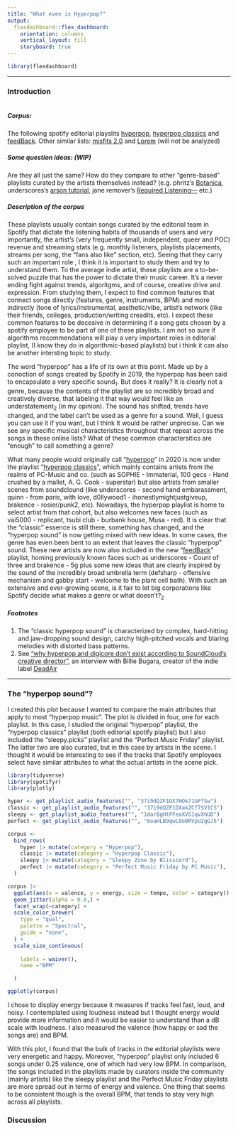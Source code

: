 ```yaml
---
title: "What even is Hyperpop?"
output: 
  flexdashboard::flex_dashboard:
    orientation: columns
    vertical_layout: fill
    storyboard: true
---
```


```r
library(flexdashboard)
```

-----------------------------------------------------------------------

### Introduction

```r

```
##### Corpus: 
The following spotify editorial playslits [hyperpop](https://open.spotify.com/playlist/37i9dQZF1DX7HOk71GPfSw), [hyperpop classics](https://open.spotify.com/playlist/37i9dQZF1DXakZCf7SV1CS) and [feedBack](https://open.spotify.com/playlist/37i9dQZF1DXbmErmrio5En). Other similar lists: [misfits 2.0](https://open.spotify.com/playlist/37i9dQZF1DXciq74vrQmM8) and [Lorem](https://open.spotify.com/playlist/37i9dQZF1DXdwmD5Q7Gxah) (will not be analyzed)

##### Some question ideas: (WIP)
Are they all just the same? How do they compare to other "genre-based" playlists curated by the artists themselves instead? (e.g. phritz's [Botanica](https://open.spotify.com/playlist/5KgQT9YWz3EqhIN4Jh69IU?si=dd13155eb2dc4c80), underscores's [arson tutorial](https://open.spotify.com/playlist/4yx17NWwtN8Ij7zHQFrX9c?si=a7082850d1614cdd), jane remover's [Required Listening---](https://open.spotify.com/playlist/3B2fWxsJHxygGh7toOS09u?si=b1bc739e0ba24a3f) etc.)

##### Description of the corpus
These playlists usually contain songs curated by the editorial team in Spotify that dictate the listening habits of thousands of users and very importantly, the artist's (very frequently small, independent, queer and POC) revenue and streaming stats (e.g. monthly listeners, playlists placements, streams per song, the "fans also like" section, etc). Seeing that they carry such an important role , I think it is important to study them and try to understand them. To the average indie artist, these playlists are a to-be-solved puzzle that has the power to dictate their music career. It's a never ending fight against trends, algoritgms, and of course, creative drive and expression. From studying them, I expect to find common features that connect songs directly (features, genre, instruments, BPM) and more indirectly (tone of lyrics/instrumental, aesthetic/vibe, artist's network (like their friends, colleges, production/writing creadits, etc). I expect these common features to be decesive in determining if a song gets chosen by a spotify employee to be part of one of these playlists. I am not so sure if algorithms recommendations will play a very important roles in editorial playlist, (I know they do in algorithmic-based playlists) but i think it can also be another intersting topic to study.

The word "hyperpop" has a life of its own at this point. Made up by a conoction of songs created by Spotify in 2019, the hyperpop has been said to encapsulate a very specific sound<sub>1</sub>. But does it really? It is clearly not a genre, because the contents of the playlist are so incredibly broad and creatively diverse, that labeling it that way would feel like an understatement<sub>2</sub> (in my opinion). The sound has shifted, trends have changed, and the label can't be used as a genre for a sound. Well, I guess you can use it if you want, but I think It would be rather unprecise. Can we see any specific musical characteristics throughout that repeat across the songs in these online lists? What of these common charactersitics are "enough" to call something a genre?

What many people would originally call "[hyperpop](https://open.spotify.com/playlist/37i9dQZF1DX7HOk71GPfSw)" in 2020 is now under the playlist "[hyperpop classics](https://open.spotify.com/playlist/37i9dQZF1DXakZCf7SV1CS)", which mainly contains artists from the realms of PC-Music and co. (such as SOPHIE - Immaterial, 100 gecs - Hand crushed by a mallet, A. G. Cook - superstar) but also artists from smaller scenes from soundclound (like underscores - second hand embarassment, quinn - from paris, with love, d0llywood1 - ihonestlymightjustgiveup, brakence - rosier/punk2, etc). Nowadays, the hyperpop playlist is home to select artist from that cohort, but also welcomes new faces (such as vai5000 - replicant, tsubi club - burbank house, Musa - red). It is clear that the "classic" essence is still there, something has changed, and the "hyperpop sound" is now getting mixed with new ideas. In some cases, the genre has even been bent to an extent that leaves the classic "hyperpop" sound. These new artists are now also included in the new "[feedBack](https://open.spotify.com/playlist/37i9dQZF1DXbmErmrio5En)" playlist, homing previously known faces such as underscores - Count of three and brakence - 5g plus some new ideas that are clearly inspired by the sound of the incredibly broad umbrella term (defsharp - offensive mechanism and gabby start - welcome to the plant cell bath). With such an extensive and ever-growing scene, is it fair to let big corporations like Spotify decide what makes a genre or what doesn't?<sub>2</sub>

##### Footnotes
1. The "classic hyperpop sound" is characterized by complex, hard-hitting and jaw-dropping sound design, catchy high-pitched vocals and blaring melodies with distorted bass patterns.
2. See ["why hyperpop and digicore don't exist according to SoundCloud's creative director"](https://www.youtube.com/watch?v=HGzP1naK_sU), an interview with Billie Bugara, creator of the indie label [DeadAir](https://www.billiebugara.com/deadair#:~:text=deadAir%20Records%20was%20co%2Dfounded,their%20artistic%20careers%20take%20shape.)


-----------------------------------------------------------------------

### The "hyperpop sound"? 

<p>I created this plot because I wanted to compare the main attributes that apply to most "hyperpop music". The plot is divided in four, one for each playlist. In this case, I studied the original "hyperpop" playlist, the "hyperpop classics" playlist (both editorial spotify playlist) but I also included the "sleepy.picks" playlist and the "Perfect Music Friday" playlist. The latter two are also curated, but in this case by artists in the scene. I thought it would be interesting to see if the tracks that Spotify employees select have similar attributes to what the actual artists in the scene pick.</p>


```r
library(tidyverse)
library(spotifyr)
library(plotly)

hyper <- get_playlist_audio_features("", "37i9dQZF1DX7HOk71GPfSw")
classic <- get_playlist_audio_features("", "37i9dQZF1DXakZCf7SV1CS")
sleepy <- get_playlist_audio_features("", "1darBgHtPFeoXVS1qvXhUD")
perfect <- get_playlist_audio_features("", "6oaHLB9qwLOo0RVpU2gGJ5")

corpus <-
  bind_rows(
    hyper |> mutate(category = "Hyperpop"),
    classic |> mutate(category = "Hyperpop Classic"),
    sleepy |> mutate(category = "Sleepy Zone by Blisscord"),
    perfect |> mutate(category = "Perfect Music Friday by PC Music"),
  )

corpus |>
  ggplot(aes(x = valence, y = energy, size = tempo, color = category)) +
  geom_jitter(alpha = 0.8,) +
  facet_wrap(~category) +
  scale_color_brewer(
    type = "qual",
    palette = "Spectral",
    guide = "none",
  ) +
  scale_size_continuous(
    
    labels = waiver(),
    name ="BPM"

  )

ggplotly(corpus)
```
<p>I chose to display energy because it measures if tracks feel fast, loud, and noisy. I contemplated using loudness instead but I thought energy would provide more information and it would be easier to understand than a dB scale with loudness. I also measured the valence (how happy or sad the songs are) and BPM. </p>

<p>With this plot, I found that the bulk of tracks in the editorial playlists were very energetic and happy. Moreover, "hyperpop" playlist only included 6 songs under 0.25 valence, one of which had very low BPM. In comparison, the songs included in the playlists made by curators inside the community (mainly artists) like the sleepy playlist and the Perfect Music Friday playlists are more spread out in terms of energy and valence. One thing that seems to be consistent though is the overall BPM, that tends to stay very high across all playlists.</p>

### Discussion

```r

```

